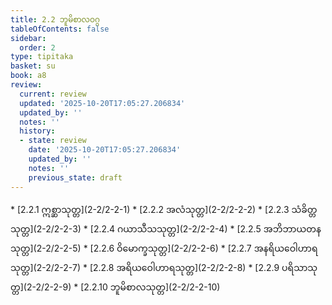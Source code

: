 ```yaml
---
title: 2.2 ဘူမိစာလဝဂ္ဂ
tableOfContents: false
sidebar:
  order: 2
type: tipitaka
basket: su
book: a8
review:
  current: review
  updated: '2025-10-20T17:05:27.206834'
  updated_by: ''
  notes: ''
  history:
  - state: review
    date: '2025-10-20T17:05:27.206834'
    updated_by: ''
    notes: ''
    previous_state: draft
---
```



<DynamicBreadcrumb />


<ReviewStatus review={frontmatter.review} showDetails={true} />

<HypothesisAnnotation frontmatter={frontmatter} />



<TableOfContents book="a8" section="2.2">
* [2.2.1 ဣစ္ဆာသုတ္တ](2-2/2-2-1)
* [2.2.2 အလံသုတ္တ](2-2/2-2-2)
* [2.2.3 သံခိတ္တသုတ္တ](2-2/2-2-3)
* [2.2.4 ဂယာသီသသုတ္တ](2-2/2-2-4)
* [2.2.5 အဘိဘာယတနသုတ္တ](2-2/2-2-5)
* [2.2.6 ဝိမောက္ခသုတ္တ](2-2/2-2-6)
* [2.2.7 အနရိယဝေါဟာရသုတ္တ](2-2/2-2-7)
* [2.2.8 အရိယဝေါဟာရသုတ္တ](2-2/2-2-8)
* [2.2.9 ပရိသာသုတ္တ](2-2/2-2-9)
* [2.2.10 ဘူမိစာလသုတ္တ](2-2/2-2-10)
</TableOfContents>